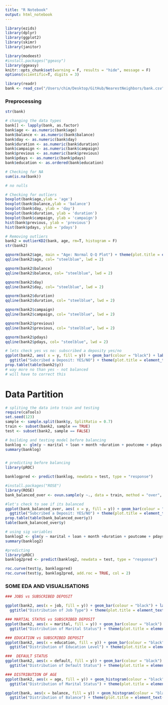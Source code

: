 ```yaml
---
title: "R Notebook"
output: html_notebook
---
```




```r
library(ezids)
library(dplyr)
library(ggplot2)
library(skimr)
library(janitor)

library(modeest)
#install.packages("ggeasy")
library(ggeasy)
knitr::opts_chunk$set(warning = F, results = "hide", message = F)
options(scientific=T, digits = 3) 
```


```r
library(readr)
bank <- read_csv("/Users/chim/Desktop/GitHub/NearestNeighbors/bank.csv") %>% row_to_names(row_number = 1)
```
### Preprocessing 

```r
str(bank)
```
```r
# changing the data types 
bank[] <- lapply(bank, as.factor)
bank$age <- as.numeric(bank$age)
bank$balance <- as.numeric(bank$balance)
bank$day <- as.numeric(bank$day)
bank$duration <- as.numeric(bank$duration)
bank$campaign <- as.numeric(bank$campaign)
bank$previous <- as.numeric(bank$previous)
bank$pdays <- as.numeric(bank$pdays)
bank$education <- as.ordered(bank$education)
```

```r
# Checking for NA 
sum(is.na(bank))

# no nulls
```

```r
# Checking for outliers
boxplot(bank$age,ylab = 'age') 
boxplot(bank$balance,ylab = 'balance')
boxplot(bank$day, ylab = 'day')
boxplot(bank$duration, ylab = 'duration')
boxplot(bank$campaign, ylab = 'campaign')
hist(bank$previous, ylab = 'previous')
hist(bank$pdays, ylab = 'pdays')
```
```r
# Removing outliers
bank2 = outlierKD2(bank, age, rm=T, histogram = F)
str(bank2)
```

```r
qqnorm(bank2$age, main = "Age: Normal Q-Q Plot") + theme(plot.title = element_text(hjust = 0.5, face = "bold"))
qqline(bank2$age, col= "steelblue", lwd = 2)

qqnorm(bank2$balance)
qqline(bank2$balance, col= "steelblue", lwd = 2)

qqnorm(bank2$day)
qqline(bank2$day, col= "steelblue", lwd = 2)

qqnorm(bank2$duration)
qqline(bank2$duration, col= "steelblue", lwd = 2)

qqnorm(bank2$campaign)
qqline(bank2$campaign, col= "steelblue", lwd = 2)

qqnorm(bank2$previous)
qqline(bank2$previous, col= "steelblue", lwd = 2)

qqnorm(bank2$pdays)
qqline(bank2$pdays, col= "steelblue", lwd = 2)

```

```r
# lets check yes vs no: subscribed a deposity yes/no
ggplot(bank2, aes( x = y, fill = y)) + geom_bar(colour = "black") + labs(x = "Response", y = "Count", fill = "Response") +
  ggtitle("Subcribed a Deposit: YES/NO") + theme(plot.title = element_text(hjust = 0.5, face = "bold"))
prop.table(table(bank2$y))
# way more no than yes - not balanced 
# will have to correct this
```
# Data Partition
```r
# spliting the data into train and testing
require(caTools)
set.seed(123)
sample <- sample.split(bank$y, SplitRatio = 0.7)
train <- subset(bank2, sample == TRUE)
test <- subset(bank2, sample == FALSE)
```

```r
# building and testing model before balancing
banklog <- glm(y ~ marital + loan + month +duration + poutcome + pdays + previous, data = train, family = "binomial")
summary(banklog)


# predicting before balancing 
library(pROC)

banklogpred <- predict(banklog, newdata = test, type = "response")
```
```r
#install.packages("ROSE")
library(ROSE)
bank_balanced_over <- ovun.sample(y ~., data = train, method = "over", N = 5600)$data
```

```r
#let's check to see if its balanced
ggplot(bank_balanced_over, aes( x = y, fill = y)) + geom_bar(colour = "black") + labs(x = "Response", y = "Count", fill = "Response") +
  ggtitle("Subcribed a Deposit: YES/NO") + theme(plot.title = element_text(hjust = 0.5, face = "bold"))
prop.table(table(bank_balanced_over$y))
table(bank_balanced_over$y)
```


```r
# using sig variables
banklog2 <- glm(y ~ marital + loan + month +duration + poutcome + pdays + previous, data = bank_balanced_over, family = "binomial")
summary(banklog2)
```

```r
#predicting 
library(pROC)
banklog2pred <- predict(banklog2, newdata = test, type = "response")
```

```r
roc.curve(test$y, banklogpred)
roc.curve(test$y, banklog2pred, add.roc = TRUE, col = 2)
```


### SOME EDA AND VISUALISATIONS 
```r
### JOBS vs SUBSCRIBED DEPOSIT

ggplot(bank2, aes(x = job, fill = y)) + geom_bar(colour = "black") + labs( x = "", y = "Count", fill = "Response") +
  ggtitle("Distribution of Job Type") + theme(plot.title = element_text(hjust = 0.5, face = "bold"), aspect.ratio = 7/15, axis.text.x = element_text(angle = 45, vjust = 0.5, hjust = 1))                                                                                                                                                   
```

```r
### MARTIAL STATUS vs SUBSCRIBED DEPOSIT
ggplot(bank2, aes(x = marital, fill = y)) + geom_bar(colour = "black") + labs( x = "Marital Status", y = "Count", fill = "Response") +
  ggtitle("Distribution of Marital Status") + theme(plot.title = element_text(hjust = 0.5, face = "bold"), aspect.ratio = 7/15) 
```



```r
### EDUCATION vs SUBSCRIBED DEPOSIT
ggplot(bank2, aes(x = education, fill = y)) + geom_bar(colour = "black") + labs( x = "Education", y = "Count", fill = "Response") +
  ggtitle("Distribution of Education Level") + theme(plot.title = element_text(hjust = 0.5, face = "bold"), aspect.ratio = 7/15) 
```

```r
###  DEFAULT STATUS
ggplot(bank2, aes(x = default, fill = y)) + geom_bar(colour = "black") + labs( x = "Default Status", y = "Count", fill = "Response") +
  ggtitle("Distribution of Default Status") + theme(plot.title = element_text(hjust = 0.5, face = "bold"), aspect.ratio = 7/15) 
```

```r
### DISTRIBUTION OF AGE
ggplot(bank2, aes(x = age, fill = y)) + geom_histogram(colour = "black", bins = 30) + labs( x = "Distribution of Age", y = "Count", fill = "Response") +
  ggtitle("Distribution of Marital Status") + theme(plot.title = element_text(hjust = 0.5, face = "bold"), aspect.ratio = 7/15) 
```

```r
ggplot(bank, aes(x = balance, fill = y)) + geom_histogram(colour = "black") + labs( x = "Balance", y = "Count", fill = "Response") +
  ggtitle("Distribution of Balance") + theme(plot.title = element_text(hjust = 0.5, face = "bold"), aspect.ratio = 7/15) 
```